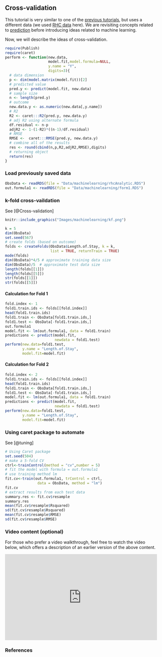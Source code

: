 ## Cross-validation {.unnumbered}

::: callout-important
This tutorial is very similar to one of the [previous tutorials](predictivefactors6.html), but uses a different data (we used [RHC data](researchquestion1.html) here). We are revisiting concepts related to [prediction](predictivefactors.html) before introducing ideas related to machine learning. 
:::

Now, we will describe the ideas of cross-validation.

```r
require(Publish)
require(caret)
perform <- function(new.data,
                    model.fit,model.formula=NULL, 
                    y.name = "Y",
                    digits=3){
  # data dimension
  p <- dim(model.matrix(model.fit))[2]
  # predicted value
  pred.y <- predict(model.fit, new.data)
  # sample size
  n <- length(pred.y)
  # outcome
  new.data.y <- as.numeric(new.data[,y.name])
  # R2
  R2 <- caret:::R2(pred.y, new.data.y)
  # adj R2 using alternate formula
  df.residual <- n-p
  adjR2 <- 1-(1-R2)*((n-1)/df.residual)
  # RMSE
  RMSE <-  caret:::RMSE(pred.y, new.data.y)
  # combine all of the results
  res <- round(cbind(n,p,R2,adjR2,RMSE),digits)
  # returning object
  return(res)
}
```

### Load previously saved data

```r
ObsData <- readRDS(file = "Data/machinelearning/rhcAnalytic.RDS")
out.formula1 <- readRDS(file = "Data/machinelearning/form1.RDS")
```

### k-fold cross-vaildation

See [@Cross-validation]

```r
knitr::include_graphics("Images/machinelearning/kf.png")
```

```r
k = 5
dim(ObsData)
set.seed(567)
# create folds (based on outcome)
folds <- createFolds(ObsData$Length.of.Stay, k = k, 
                     list = TRUE, returnTrain = TRUE)
mode(folds)
dim(ObsData)*4/5 # approximate training data size
dim(ObsData)/5  # approximate test data size
length(folds[[1]])
length(folds[[5]])
str(folds[[1]])
str(folds[[5]])
```

#### Calculation for Fold 1

```r
fold.index <- 1
fold1.train.ids <- folds[[fold.index]]
head(fold1.train.ids)
fold1.train <- ObsData[fold1.train.ids,]
fold1.test <- ObsData[-fold1.train.ids,]
out.formula1
model.fit <- lm(out.formula1, data = fold1.train)
predictions <- predict(model.fit, 
                       newdata = fold1.test)
perform(new.data=fold1.test,
        y.name = "Length.of.Stay",
        model.fit=model.fit)
```

#### Calculation for Fold 2

```r
fold.index <- 2
fold1.train.ids <- folds[[fold.index]]
head(fold1.train.ids)
fold1.train <- ObsData[fold1.train.ids,]
fold1.test <- ObsData[-fold1.train.ids,]
model.fit <- lm(out.formula1, data = fold1.train)
predictions <- predict(model.fit, 
                       newdata = fold1.test)
perform(new.data=fold1.test,
        y.name = "Length.of.Stay",
        model.fit=model.fit)
```

### Using caret package to automate

See [@tuning]

```r
# Using Caret package
set.seed(504)
# make a 5-fold CV
ctrl<-trainControl(method = "cv",number = 5)
# fit the model with formula = out.formula1
# use training method lm
fit.cv<-train(out.formula1, trControl = ctrl,
               data = ObsData, method = "lm")
fit.cv
# extract results from each test data 
summary.res <- fit.cv$resample
summary.res
mean(fit.cv$resample$Rsquared)
sd(fit.cv$resample$Rsquared)
mean(fit.cv$resample$RMSE)
sd(fit.cv$resample$RMSE)
```

### Video content (optional)

::: callout-tip
For those who prefer a video walkthrough, feel free to watch the video below, which offers a description of an earlier version of the above content.
:::

::: {style="position: relative; padding-bottom: 56.25%; height: 0; overflow: hidden;"}
<iframe src="https://www.youtube.com/embed/BSDrIrSxqFU" style="position: absolute; top: 0; left: 0; width: 100%; height: 100%; border:0;" allowfullscreen>

</iframe>
:::

### References
